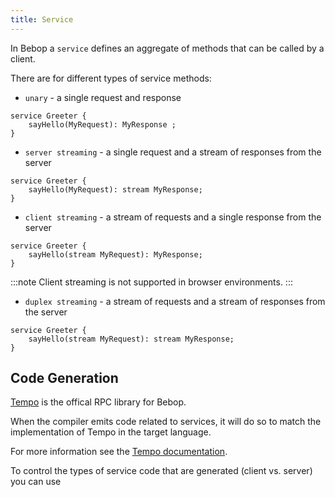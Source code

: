 ```yaml
---
title: Service
---
```


In Bebop a `service` defines an aggregate of methods that can be called by a client. 

There are for different types of service methods:

- `unary` - a single request and response
```bebop
service Greeter {
    sayHello(MyRequest): MyResponse ;
}
```
- `server streaming` - a single request and a stream of responses from the server
```bebop ins="stream"
service Greeter {
    sayHello(MyRequest): stream MyResponse;
}
```
- `client streaming` - a stream of requests and a single response from the server
```bebop ins="stream"
service Greeter {
    sayHello(stream MyRequest): MyResponse;
}
```
:::note
Client streaming is not supported in browser environments.
:::
- `duplex streaming` - a stream of requests and a stream of responses from the server
```bebop ins="stream"
service Greeter {
    sayHello(stream MyRequest): stream MyResponse;
}
``` 

## Code Generation

[Tempo](https://github.com/6over3/tempo) is the offical RPC library for Bebop. 

When the compiler emits code related to services, it will do so to match the implementation of Tempo in the target language.

For more information see the [Tempo documentation]().

To control the types of service code that are generated (client vs. server) you can use 

```json
```